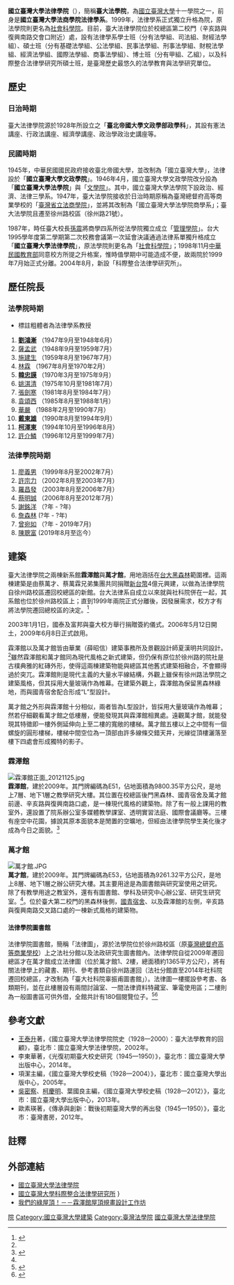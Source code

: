 {{Infobox University Department
 |名称       = 國立臺灣大學法律學院
 |其他名称   =
 |徽标       = [[File:霖澤館正面_20121125.jpg|300px]]
 |徽标说明   =
 |图像名称   =
 |图像大小   =
 |图像说明   =
 |拉丁名称   =
 |隶属       = [[國立臺灣大學|國立臺灣大學]]
 |建立时间   = 1945年
 |类型       = [[法學院|法學院]]
 |下属       ={{ubl|法律學系|科際整合法律學研究所}}
 |主管官员   =
 |主席       =
 |院长       = 陳聰富<br>（兼任法律學系系主任）
 |常务副院长 =
 |副院长     = 王皇玉、林仁光
 |系主任     = 
 |所长       = 科際整合法律學研究所：王皇玉
 |部长       =
 |主任       =
 |头衔       =
 |头衔人名   =
 |教师       =
 |员工       =
 |学生       =
 |本科生     =
 |研究生     =
 |博士生     =
 |其他学生   =
 |地址       = {{ROC}}[[臺北市|臺北市]][[大安區_(臺北市)|大安區]][[羅斯福路|羅斯福路]]四段一號
 |国家       =
 |省         =
 |市         = 臺北市
 |坐标       =
 |网址       = http://www.law.ntu.edu.tw/
 |标志       =
 |脚注       =
 |會友人數   =
}}

'''國立臺灣大學法律學院'''（{{lang-en|'''College of Law, National Taiwan University'''}}），簡稱'''臺大法學院'''，為[[國立臺灣大學|國立臺灣大學]]十一學院之一，前身是'''國立臺灣大學法商學院法律學系'''。1999年，法律學系正式獨立升格為院，原法學院則更名為[[國立臺灣大學社會科學院|社會科學院]]。目前，臺大法律學院位於校總區第二校門（辛亥路與復興南路交會口附近）處，設有法律學系學士班（分有法學組、司法組、財經法學組）、碩士班（分有基礎法學組、公法學組、民事法學組、刑事法學組、財稅法學組、經濟法學組、國際法學組、商事法學組）、博士班（分有甲組、乙組），以及科際整合法律學研究所碩士班，是臺灣歷史最悠久的法學教育與法學研究單位。

==歷史==
===日治時期===
{{sect-stub}}
臺大法律學院源於1928年所設立之「'''臺北帝國大學文政學部政學科'''」，其設有憲法講座、行政法講座、經濟學講座、政治學政治史講座等。

===民國時期===
{{sect-stub}}
1945年，中華民國國民政府接收臺北帝國大學，並改制為「國立臺灣大學」，法律設於「'''國立臺灣大學文政學院'''」。1946年4月，國立臺灣大學文政學院改分設為「'''國立臺灣大學法學院'''」與「[[國立臺灣大學文學院|文學院]]」。其中，國立臺灣大學法學院下設政治、經濟、法律三學系。1947年，臺大法學院接收於日治時期原稱為臺灣總督府高等商業學校的「[[臺北高等商業學校|臺灣省立法商學院]]」，並將其改制為「國立臺灣大學法學院商學系」；臺大法學院且遷至徐州路校區（徐州路21號）。

1987年，時任臺大校長[[孫震_(臺灣學政界人物)|孫震]]將商學四系所從法學院獨立成立「[[國立臺灣大學管理學院|管理學院]]」。台大1995學年度第二學期第二次校務會議第一次延會決議通過法律系單獨升格成立「'''國立臺灣大學法律學院'''」，原法學院則更名為「[[國立臺灣大學社會科學院|社會科學院]]」；1998年11月[[中華民國教育部|中華民國教育部]]同意校方所提之升格案，惟時值學期中可能造成不便，故兩院於1999年7月始正式分離。2004年8月，新設「科際整合法律學研究所」。

==歷任院長==
===法學院時期===
*標註粗體者為法律學系教授
#'''[[劉鴻漸|劉鴻漸]]''' （1947年9月至1948年6月）
#[[薩孟武|薩孟武]] （1948年9月至1959年7月）
#[[施建生|施建生]] （1959年8月至1967年7月）
#[[林霖|林霖]] （1967年8月至1970年2月）
#'''[[韓忠謨|韓忠謨]]''' （1970年3月至1975年9月）
#[[姚淇清|姚淇清]] （1975年10月至1981年7月）
#[[張劍寒|張劍寒]] （1981年8月至1984年7月）
#[[袁頌西|袁頌西]] （1985年8月至1988年1月）
#[[華嚴_(教授)|華嚴]] （1988年2月至1990年7月）
#'''[[戴東雄|戴東雄]]''' （1990年8月至1994年9月）
#'''[[柯澤東|柯澤東]]''' （1994年10月至1996年8月）
#[[許介鱗|許介鱗]] （1996年12月至1999年7月）

===法律學院時期===
#[[廖義男|廖義男]] （1999年8月至2002年7月）
#[[許宗力|許宗力]] （2002年8月至2003年7月）
#[[羅昌發|羅昌發]] （2003年8月至2006年7月）
#[[蔡明誠|蔡明誠]] （2006年8月至2012年7月）
#[[謝銘洋|謝銘洋]] （?年 - ?年)
#[[詹森林|詹森林]]  (?年 - ?年)
#[[曾宛如|曾宛如]] （?年 - 2019年7月)
#[[陳聰富|陳聰富]]  (2019年8月至迄今）

==建築==
臺大法律學院之兩棟新系館'''霖澤館'''與'''萬才館'''，用地涵括在[[台大黑森林|台大黑森林]]範圍裡。這兩棟建築是由蔡萬才、蔡萬霖兄弟集團共同捐贈[[新台幣|新台幣]]4億元興建，以做為法律學院自徐州路校區遷回校總區的新館。台大法律系自成立以來就與社科院併在一起，其系館也位於徐州路校區上；直到1999年兩院正式分離後，因發展需求，校方才有將法學院遷回總校區的決定。<ref name="台灣大學教務處">{{cite web |url=http://host.cc.ntu.edu.tw/sec/schinfo/schinfo_asp/ShowContent.asp?num=833&sn=6294 |title=台大校訊.法律學院新建工程 萬才館 霖澤館 動土典禮95.5.12舉行 |accessdate=2012-11-11 |archive-date=2015-05-03 |archive-url=https://web.archive.org/web/20150503071020/http://host.cc.ntu.edu.tw/sec/schinfo/schinfo_asp/ShowContent.asp?num=833&sn=6294 |dead-url=no }}</ref>

2003年1月1日，國泰及富邦與臺大校方舉行捐贈簽約儀式。2006年5月12日開土，2009年6月8日正式啟用。

霖澤館以及萬才館皆由華業（薛昭信）建築事務所及景觀設計師夏漢明共同設計。<ref name="台灣大學教務處"/>雖然霖澤館和萬才館同為現代風格之新式建築，但仍保有原位於徐州路的院社是古樸典雅的紅磚外形，使得這兩棟建築物能與總區其他舊式建築相融合，不會顯得過於突兀。霖澤館則是現代主義的大量水平線結構，外觀上雖保有徐州路法學院之建築風格，但其採用大量玻璃作為帷幕。在建築外觀上，霖澤館為保留黑森林綠地，而與國青宿舍配合形成“L”型設計。

萬才館之外形與霖澤館十分相似，兩者皆為L型設計，皆採用大量玻璃作為帷幕；然若仔細觀看萬才館之低樓層，便能發現其與霖澤館相異處。遠觀萬才館，就能發現其特徵即一樓外側延伸向上至二樓的寬敞的樓梯。萬才館五樓以上之中間有一個螺旋的圓形樓梯，樓梯中間空位為一頂部由許多線條交錯天井，光線從頂樓灑落至樓下四處會形成獨特的影子。

===霖澤館===
[[File:霖澤館正面_20121125.jpg|thumb]]
{{coord|25.02056|121.54367}}<br>
'''霖澤館'''，建於2009年。其門牌編碼為E51，佔地面積為9800.35平方公尺，是地上7層、地下1層之教學研究大樓。其位置在校總區後門黑森林、國青宿舍及萬才館前邊、辛亥路與復興南路口處，是一棟現代風格的建築物。除了有一般上課用的教室外，還設置了院系辦公室多媒體教學課室、透明實習法庭、國際會議廳等。三樓有座空中花園，據說其原本面貌本是閒置的空曠地，但經由法律學院學生美化後才成為今日之面貌。<ref name="臺灣大學工程建設">{{cite web|url=http://www.ga.ntu.edu.tw/evolution/evolution_01_5.jsp|title=法律學院|accessdate=2012-11-11|deadurl=yes|archiveurl=https://web.archive.org/web/20110515180848/http://www.ga.ntu.edu.tw/evolution/evolution_01_5.jsp|archivedate=2011-05-15}}</ref>

===萬才館===
[[File:萬才館.JPG|thumb]]
{{coord|25|1|15.05|N|121|32|14.45|E}}<br>
'''萬才館'''，建於2009年。其門牌編碼為E53，佔地面積為9261.32平方公尺，是地上8層、地下1層之辦公研究大樓。其主要用途是為圖書館與研究室使用之研究。除了有教學用途之教室外，還有有圖書館、學科及研究中心辦公室、研究生研究室。<ref name="臺灣大學工程建設"/>。位於臺大第二校門的黑森林後側，[[國青宿舍|國青宿舍]]、以及霖澤館的左側，辛亥路與復興南路交叉路口處的一棟新式風格的建築物。

====法律學院圖書館====
法律學院圖書館，簡稱「法律圖」，源於法學院位於徐州路校區（原[[臺灣總督府高等商業學校|臺灣總督府高等商業學校]]）上之法社分館以及法政研究生圖書館內。法律學院自從2009年遷回總區才在萬才館成立法律圖（位於萬才館1、2樓，總面積約1365平方公尺），將有關法律學上的藏書、期刊、參考書類自徐州路運回（法社分館直至2014年社科院遷回校總區，才改制為「臺大社科院辜振甫圖書館」）。法律圖一樓擺設參考書、各類期刊，並在此樓層設有兩間討論室、一間法律資料特藏室、筆電使用區；二樓則為一般圖書區可供外借，全館共計有180個閱覽位子。<ref name=法律圖"">{{cite web|url=http://lkserver.law.ntu.edu.tw/about/intro.htm|title=法律學院圖書室|accessdate=2012-11-19|deadurl=yes|archiveurl=https://web.archive.org/web/20121022095203/http://lkserver.law.ntu.edu.tw/about/intro.htm|archivedate=2012-10-22}}</ref><ref name=法律圖特別報導"">{{cite web |url=http://www.lib.ntu.edu.tw/General/publication/Newsletter/newsletter106.htm#03 |title=法律學院圖書室（名稱暫訂）將於六月啟用-法社分館．劉仁翔 |accessdate=2012-11-19 |archive-date=2020-07-16 |archive-url=https://web.archive.org/web/20200716115853/https://www.lib.ntu.edu.tw/General/publication/Newsletter/newsletter106.htm#03 |dead-url=no }}</ref>

==參考文獻==
*[[王泰升|王泰升]]著，《國立臺灣大學法律學院院史（1928—2000）：臺大法學教育的回顧》，臺北市：國立臺灣大學法律學院，2002年。
*李東華著，《光復初期臺大校史研究（1945—1950）》，臺北市：國立臺灣大學出版中心，2014年。
*項潔主編，《國立臺灣大學校史稿（1928—2004）》，臺北市：國立臺灣大學出版中心，2005年。
*[[吳密察|吳密察]]、[[柯慶明|柯慶明]]、葉國良主編，《國立臺灣大學校史稿（1928—2012）》，臺北市：國立臺灣大學出版中心，2013年。
*歐素瑛著，《傳承與創新：戰後初期臺灣大學的再出發（1945—1950）》，臺北市：臺灣書房，2012年。

==註釋==
{{Reflist|2}}

== 外部連結 ==
* [http://www.law.ntu.edu.tw/ 國立臺灣大學法律學院] {{Wayback|url=http://www.law.ntu.edu.tw/ |date=20201123170528 }}{{zh-tw}}{{cbignore}}
* [http://www.law.ntu.edu.tw/giilslaw/ 國立臺灣大學科際整合法律學研究所] {{Wayback|url=http://www.law.ntu.edu.tw/giilslaw/ |date=20201124124021 }}{{zh-tw}}}{{cbignore}}
* [http://blog.yam.com/user/greenroofntu.html 我們的綠屋頂！－－霖澤館屋頂規畫設計工作坊]{{Wayback|url=http://blog.yam.com/user/greenroofntu.html |date=20160311165050 }}{{zh-tw}}

{{國立臺灣大學}}
{{國立臺灣大學教學研究單位}}
{{臺北市文化資產}}
{{Authority control}}

[[Category:國立臺灣大學之院系所|院]]
[[Category:國立臺灣大學建築|Category:國立臺灣大學建築]]
[[Category:臺灣法學院|Category:臺灣法學院]]
[[Category:國立臺灣大學法律學院|]]